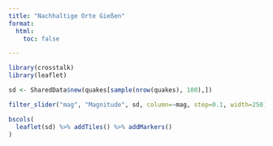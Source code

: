```yaml
---
title: "Nachhaltige Orte Gießen"
format:
  html: 
    toc: false

---
```


```r
library(crosstalk)
library(leaflet)

sd <- SharedData$new(quakes[sample(nrow(quakes), 100),])

filter_slider("mag", "Magnitude", sd, column=~mag, step=0.1, width=250)

bscols(
  leaflet(sd) %>% addTiles() %>% addMarkers()
)

```
